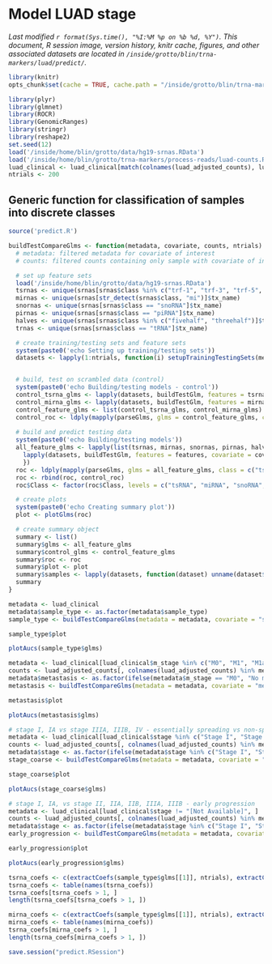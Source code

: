 # Model LUAD stage
_Last modified `r format(Sys.time(), "%I:%M %p on %b %d, %Y")`. This document, R session image, version history, knitr cache, figures, and other associated datasets are located in `/inside/grotto/blin/trna-markers/luad/predict/`._

```r
library(knitr)
opts_chunk$set(cache = TRUE, cache.path = "/inside/grotto/blin/trna-markers/luad/predict/cache/predict/", eval = TRUE, echo = TRUE, warning = FALSE, results = FALSE, message = FALSE, autodep = TRUE, dev = "png", dpi = 300)
```

```r
library(plyr)
library(glmnet)
library(ROCR)
library(GenomicRanges)
library(stringr)
library(reshape2)
set.seed(12)
load('/inside/home/blin/grotto/data/hg19-srnas.RData')
load('/inside/home/blin/grotto/trna-markers/process-reads/luad-counts.RData')
luad_clinical <- luad_clinical[match(colnames(luad_adjusted_counts), luad_clinical$barcode), ]
ntrials <- 200
```

## Generic function for classification of samples into discrete classes

```r
source('predict.R')
```

```r
buildTestCompareGlms <- function(metadata, covariate, counts, ntrials) {
  # metadata: filtered metadata for covariate of interest
  # counts: filtered counts containing only sample with covariate of interest

  # set up feature sets
  load('/inside/home/blin/grotto/data/hg19-srnas.RData')
  tsrnas <- unique(srnas[srnas$class %in% c("trf-1", "trf-3", "trf-5", "actRF-3", "actRF-5", "trailer")]$tx_name)
  mirnas <- unique(srnas[str_detect(srnas$class, "mi")]$tx_name)
  snornas <- unique(srnas[srnas$class == "snoRNA"]$tx_name)
  pirnas <- unique(srnas[srnas$class == "piRNA"]$tx_name)
  halves <- unique(srnas[srnas$class %in% c("fivehalf", "threehalf")]$tx_name)
  trnas <- unique(srnas[srnas$class == "tRNA"]$tx_name)

  # create training/testing sets and feature sets
  system(paste0('echo Setting up training/testing sets'))
  datasets <- lapply(1:ntrials, function(i) setupTrainingTestingSets(metadata, covariate, counts))


  # build, test on scrambled data (control)
  system(paste0('echo Building/testing models - control'))
  control_tsrna_glms <- lapply(datasets, buildTestGlm, features = tsrnas, covariate = covariate, randomize = TRUE) # the same models are built twice, but the code is a lot cleaner this way
  control_mirna_glms <- lapply(datasets, buildTestGlm, features = mirnas, covariate = covariate, randomize = TRUE)
  control_feature_glms <- list(control_tsrna_glms, control_mirna_glms)
  control_roc <- ldply(mapply(parseGlms, glms = control_feature_glms, class = c("tsRNA, permuted", "miRNA, permuted"), SIMPLIFY = FALSE), identity)
  
  # build and predict testing data
  system(paste0('echo Building/testing models'))
  all_feature_glms <- lapply(list(tsrnas, mirnas, snornas, pirnas, halves, trnas), function(features) {
  	lapply(datasets, buildTestGlm, features = features, covariate = covariate, randomize = FALSE)
  	})
  roc <- ldply(mapply(parseGlms, glms = all_feature_glms, class = c("tsRNA", "miRNA", "snoRNA", "piRNA", "tRNA half", "tRNA"), SIMPLIFY = FALSE), identity)
  roc <- rbind(roc, control_roc)
  roc$Class <- factor(roc$Class, levels = c("tsRNA", "miRNA", "snoRNA", "tsRNA, permuted", "piRNA", "tRNA half", "tRNA", "miRNA, permuted"))

  # create plots
  system(paste0('echo Creating summary plot'))
  plot <- plotGlms(roc)

  # create summary object
  summary <- list()
  summary$glms <- all_feature_glms
  summary$control_glms <- control_feature_glms
  summary$roc <- roc
  summary$plot <- plot
  summary$samples <- lapply(datasets, function(dataset) unname(dataset$participant_ids))
  summary
}

```

```r
metadata <- luad_clinical
metadata$sample_type <- as.factor(metadata$sample_type)
sample_type <- buildTestCompareGlms(metadata = metadata, covariate = "sample_type", counts = luad_adjusted_counts, ntrials = ntrials)
```

```r
sample_type$plot
```

```r
plotAucs(sample_type$glms)
```


```r
metadata <- luad_clinical[luad_clinical$m_stage %in% c("M0", "M1", "M1a", "M1b"), ]
counts <- luad_adjusted_counts[, colnames(luad_adjusted_counts) %in% metadata$barcode]
metadata$metastasis <- as.factor(ifelse(metadata$m_stage == "M0", "No metastasis" , "Metastasis"))
metastasis <- buildTestCompareGlms(metadata = metadata, covariate = "metastasis", counts = counts, ntrials = ntrials)
```

```r
metastasis$plot
```

```r
plotAucs(metastasis$glms)
```

```r
# stage I, IA vs stage IIIA, IIIB, IV - essentially spreading vs non-spreading
metadata <- luad_clinical[luad_clinical$stage %in% c("Stage I", "Stage IA", "Stage IIIA", "Stage IIIB", "Stage IV"), ]
counts <- luad_adjusted_counts[, colnames(luad_adjusted_counts) %in% metadata$barcode]
metadata$stage <- as.factor(ifelse(metadata$stage %in% c("Stage I", "Stage IA"), "Early stage" , "Late stage"))
stage_coarse <- buildTestCompareGlms(metadata = metadata, covariate = "stage", counts = counts, ntrials = ntrials)
```

```r
stage_coarse$plot
```

```r
plotAucs(stage_coarse$glms)
```

```r
# stage I, IA, vs stage II, IIA, IIB, IIIA, IIIB - early progression
metadata <- luad_clinical[luad_clinical$stage != "[Not Available]", ]
counts <- luad_adjusted_counts[, colnames(luad_adjusted_counts) %in% metadata$barcode]
metadata$stage <- as.factor(ifelse(metadata$stage %in% c("Stage I", "Stage IA", "Stage IB"), "Not progressed" , "Progressed"))
early_progression <- buildTestCompareGlms(metadata = metadata, covariate = "stage", counts = counts, ntrials = ntrials)
```

```r
early_progression$plot
```

```r
plotAucs(early_progression$glms)
```


```r
tsrna_coefs <- c(extractCoefs(sample_type$glms[[1]], ntrials), extractCoefs(stage_coarse$glms[[1]], ntrials))
tsrna_coefs <- table(names(tsrna_coefs))
tsrna_coefs[tsrna_coefs > 1, ]
length(tsrna_coefs[tsrna_coefs > 1, ])

mirna_coefs <- c(extractCoefs(sample_type$glms[[1]], ntrials), extractCoefs(stage_coarse$glms[[1]], ntrials))
mirna_coefs <- table(names(mirna_coefs))
tsrna_coefs[mirna_coefs > 1, ]
length(tsrna_coefs[mirna_coefs > 1, ])
```



```r
save.session("predict.RSession")
```
